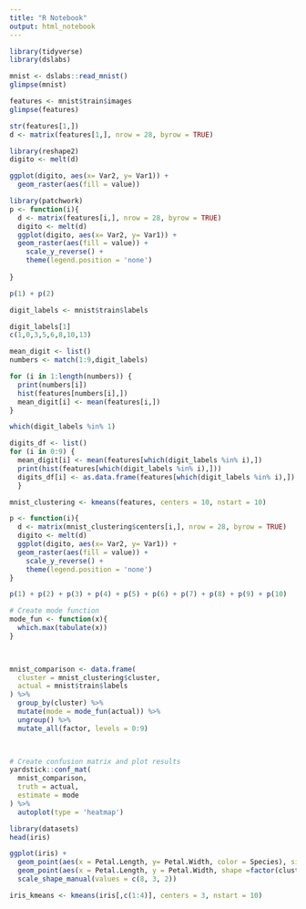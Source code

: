 ```yaml
---
title: "R Notebook"
output: html_notebook
---
```



```r
library(tidyverse)
library(dslabs)
```

```r
mnist <- dslabs::read_mnist()
glimpse(mnist)
```

```r
features <- mnist$train$images
glimpse(features)
```

```r
str(features[1,])
d <- matrix(features[1,], nrow = 28, byrow = TRUE)
```

```r
library(reshape2)
digito <- melt(d)
```

```r
ggplot(digito, aes(x= Var2, y= Var1)) + 
  geom_raster(aes(fill = value))
```

```r
library(patchwork)
p <- function(i){
  d <- matrix(features[i,], nrow = 28, byrow = TRUE)
  digito <- melt(d)
  ggplot(digito, aes(x= Var2, y= Var1)) + 
  geom_raster(aes(fill = value)) + 
    scale_y_reverse() + 
    theme(legend.position = 'none')
  
}
```

```r
p(1) + p(2)
```

```r
digit_labels <- mnist$train$labels
```

```r
digit_labels[1]
c(1,0,3,5,6,8,10,13)
```

```r
mean_digit <- list()
numbers <- match(1:9,digit_labels)

for (i in 1:length(numbers)) {
  print(numbers[i])
  hist(features[numbers[i],])
  mean_digit[i] <- mean(features[i,])
}

which(digit_labels %in% 1)
```

```r
digits_df <- list()
for (i in 0:9) { 
  mean_digit[i] <- mean(features[which(digit_labels %in% i),])
  print(hist(features[which(digit_labels %in% i),]))
  digits_df[i] <- as.data.frame(features[which(digit_labels %in% i),])
  }
```

```r
mnist_clustering <- kmeans(features, centers = 10, nstart = 10)
```

```r
p <- function(i){
  d <- matrix(mnist_clustering$centers[i,], nrow = 28, byrow = TRUE)
  digito <- melt(d)
  ggplot(digito, aes(x= Var2, y= Var1)) + 
  geom_raster(aes(fill = value)) + 
    scale_y_reverse() + 
    theme(legend.position = 'none')
}
```

```r
p(1) + p(2) + p(3) + p(4) + p(5) + p(6) + p(7) + p(8) + p(9) + p(10)
```

```r
# Create mode function
mode_fun <- function(x){  
  which.max(tabulate(x))
}

 

mnist_comparison <- data.frame(
  cluster = mnist_clustering$cluster,
  actual = mnist$train$labels
) %>%
  group_by(cluster) %>%
  mutate(mode = mode_fun(actual)) %>%
  ungroup() %>%
  mutate_all(factor, levels = 0:9)

 

# Create confusion matrix and plot results
yardstick::conf_mat(
  mnist_comparison, 
  truth = actual, 
  estimate = mode
) %>%
  autoplot(type = 'heatmap')
```

```r
library(datasets)
head(iris)
```

```r
ggplot(iris) + 
  geom_point(aes(x = Petal.Length, y= Petal.Width, color = Species), size = 2) + 
  geom_point(aes(x = Petal.Length, y = Petal.Width, shape =factor(cluster)), size= 3 ) + 
  scale_shape_manual(values = c(8, 3, 2))
```

```r
iris_kmeans <- kmeans(iris[,c(1:4)], centers = 3, nstart = 10)
```

